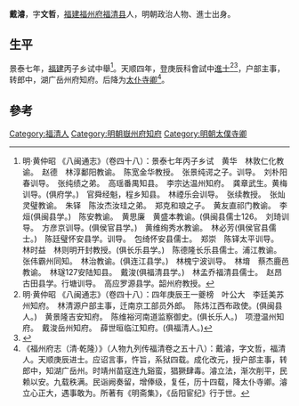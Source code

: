 '''戴濬'''，字'''文哲'''，[[福建|福建]][[福州府|福州府]][[福清县|福清县]]人，明朝政治人物、進士出身。

== 生平 ==
景泰七年，[[福建|福建]]丙子乡试中舉<ref>明·黄仲昭 《八闽通志》（卷四十八）：景泰七年丙子乡试　黄华　林敦仁化教谕。　赵德　林淳鄱阳教谕。　陈宽金华教授。　张景纯谔之子。训导。　刘朴阳春训导。　张纯绩之弟。　高瑶番禺知县。　李宗达温州知府。　龚章武生。黄梅训导。(俱府学。)　官舜经魁，程乡知县。　林禋乐会训导。　张续教授。　张灿灵璧教谕。　朱铎　陈汝杰汝珪之弟。　郑克和琅之子。　黄友直祁门教谕。　李烜(俱闽县学。)　陈安教谕。　黄思廉　黄盛本教谕。(俱闽县儒士126。　刘琦训导。　方彦京训导。(俱侯官县学。)　黄维绚秀水教谕。　林必芳(俱侯官县儒士。)　陈廷璧怀安县学。训导。　包绮怀安县儒士。　郑崇　陈铎太平训导。　林时益　林则明开封教授。(俱长乐县学。)　陈德隆长乐县儒士。浦江教谕。　张伟霸州同知。　林治教谕。(俱连江县学。)　林槐宁波训导。　林堉　蔡杰鹿邑教谕。　林璲127安陆知县。　戴浚(俱福清县学。)　林孟乔福清县儒士。　赵昂古田县学。行塘训导。　高应罗源县学。韶州府教授。 </ref>。天顺四年，登庚辰科會試中[[進士|進士]]<ref>明·黄仲昭 《八闽通志》（卷四十八）：四年庚辰王一夔榜　叶公大　李廷美苏州知府。　林清源户部主事，迁南京工部员外郎。　陈炜江西布政使。(俱闽县人。)　黄景隆吉安知府。　陈维裕河南道监察御史。(俱长乐人。)　项澄温州知府。　戴浚岳州知府。　薛世晅临江知府。(俱福清人。)</ref><ref>{{cite web|title=《福州府志（清·乾隆）》选举四|url=http://www.fzdqw.com/ShowText.asp?ToBook=1411&index=96&|publisher=福州地情网|accessdate=2014-05-04|deadurl=yes|archiveurl=https://web.archive.org/web/20140504191714/http://www.fzdqw.com/ShowText.asp?ToBook=1411&index=96&|archivedate=2014-05-04}}</ref>，户部主事，转郎中，湖广岳州府知府。后降为[[太仆寺卿|太仆寺卿]]<ref>《福州府志（清·乾隆）》（人物九列传福清卷之五十八）：戴濬，字文哲，福清人。天顺庚辰进士。应诏言事，忤旨，系狱四载。成化改元，授户部主事，转郎中，知湖广岳州。时靖州苗寇连九谿蛮，猖獗肆毒。濬立法，渐次削平，民赖以安。九载秩满。民诣阙奏留，增俸级，复任，历十四载，降太仆寺卿。濬立心正大，遇事敢为。所著有《明斋集》，《岳阳宦纪》行于世。</ref>。

==參考==
{{reflist}}

{{天順四年庚辰科殿試金榜}}

{{Authority control}}
{{DEFAULTSORT:Dai}}
[[Category:福清人|Category:福清人]]
[[Category:明朝嶽州府知府|Category:明朝嶽州府知府]]
[[Category:明朝太僕寺卿|Category:明朝太僕寺卿]]

{{明朝人物小作品}}
